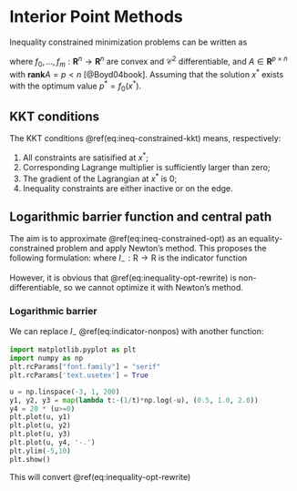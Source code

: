 # Interior Point Methods

Inequality constrained minimization problems can be written as 

\begin{align}
    (\#eq:ineq-constrained-opt)
    \text{minimize}& & f_0(x)  & & \\
    \text{subject to}& & f_i(x) \leq 0, & & i = 1,\dots,m \\
     & & Ax=b &
\end{align}

where $f_0,\dots,f_m:\mathbf{R}^n\rightarrow \mathbf R^n$ are convex and $\mathcal{C}^2$ differentiable, and $A\in \mathbf R^{p\times n}$ with $\mathbf{rank} A = p < n$ [@Boyd04book]. Assuming that the solution $x^*$ exists with the optimum value $p^* = f_0(x^*)$.

## KKT conditions

\begin{align}
    (\#eq:ineq-constrained-kkt)
    Ax^* = b, f_i(x^*) & \leq & 0 &, & i=1,\dots, m \\
              \lambda^* & \leq & 0 & & \\
    \nabla f_0(x^*) + \sum_{i=1}^{m} \lambda^*_i \nabla f_i(x^*) + A^Tv^* & = & 0 & & \\
    \lambda^*_i f_i(x^*) & = & 0 &, & i=1,\dots,m
\end{align}

The KKT conditions \@ref(eq:ineq-constrained-kkt) means, respectively:

1. All constraints are satisified at $x^*$;
2. Corresponding Lagrange multiplier is sufficiently larger than zero;
3. The gradient of the Lagrangian at $x^*$ is 0;
4. Inequality constraints are either inactive or on the edge.

## Logarithmic barrier function and central path

The aim is to approximate \@ref(eq:ineq-constrained-opt) as an equality-constrained problem and apply Newton's method. This proposes the following formulation:
\begin{align}
    (\#eq:inequality-opt-rewrite)
    \text{minimize}& & f_0(x) + \sum_{i=1}^m I_{-}(f_i(x)) \\
    \text{subject to}& &  Ax = b,
\end{align}
where $I_{-} : \mathrm R \rightarrow \mathrm R$ is the indicator function
\begin{equation}
    (\#eq:indicator-nonpos)
    I_{-}(u) = \begin{cases}
        0 & u\leq 0 \\
        \infty & u > 0.
    \end{cases}
\end{equation}

However, it is obvious that \@ref(eq:inequality-opt-rewrite) is non-differentiable, so we cannot optimize it with Newton's method.

### Logarithmic barrier

We can replace $I_{-}$ \@ref(eq:indicator-nonpos) with another function:
\begin{equation}
    (\#eq:indicator-nonpos-approx)
    \hat I_{-}(u) = -(1/t) \log (-u)
\end{equation}

```python
import matplotlib.pyplot as plt
import numpy as np
plt.rcParams["font.family"] = "serif"
plt.rcParams['text.usetex'] = True
```

```python
u = np.linspace(-3, 1, 200)
y1, y2, y3 = map(lambda t:-(1/t)*np.log(-u), (0.5, 1.0, 2.0))
y4 = 20 * (u>=0)
plt.plot(u, y1)
plt.plot(u, y2)
plt.plot(u, y3)
plt.plot(u, y4, '-.')
plt.ylim(-5,10)
plt.show()
```

This will convert \@ref(eq:inequality-opt-rewrite)